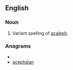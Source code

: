 ==English==

===Noun===
{{infl|en|noun}}

#Variant spelling of [[acaleph]].

===Anagrams===
* {{alphagram|aaacehlnp}}
* [[acephalan#English|acephalan]]